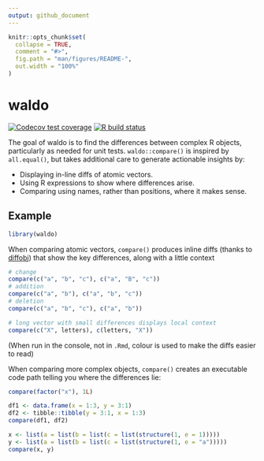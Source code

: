 ```yaml
---
output: github_document
---
```


<!-- README.md is generated from README.Rmd. Please edit that file -->

```r
knitr::opts_chunk$set(
  collapse = TRUE,
  comment = "#>",
  fig.path = "man/figures/README-",
  out.width = "100%"
)
```

# waldo

<!-- badges: start -->
[![Codecov test coverage](https://codecov.io/gh/r-lib/waldo/branch/master/graph/badge.svg)](https://codecov.io/gh/r-lib/waldo?branch=master)
[![R build status](https://github.com/r-lib/waldo/workflows/R-CMD-check/badge.svg)](https://github.com/r-lib/waldo/actions)
<!-- badges: end -->

The goal of waldo is to find the differences between complex R objects, particularly as needed for unit tests. `waldo::compare()` is inspired by 
`all.equal()`, but takes additional care to generate actionable insights by:

* Displaying in-line diffs of atomic vectors.
* Using R expressions to show where differences arise.
* Comparing using names, rather than positions, where it makes sense.

<!--
## Installation

You can install the released version of waldo from [CRAN](https://CRAN.R-project.org) with:

``` r
install.packages("waldo")
```
-->

## Example

```r
library(waldo)
```

When comparing atomic vectors, `compare()` produces inline diffs (thanks to [diffobj](https://github.com/brodieG/diffobj)) that show the key differences, along with a little context

```r
# change
compare(c("a", "b", "c"), c("a", "B", "c"))
# addition
compare(c("a", "b"), c("a", "b", "c"))
# deletion
compare(c("a", "b", "c"), c("a", "b"))

# long vector with small differences displays local context
compare(c("X", letters), c(letters, "X"))
```

(When run in the console, not in `.Rmd`, colour is used to make the diffs easier to read)

When comparing more complex objects, `compare()` creates an executable code path telling you where the differences lie:

```r
compare(factor("x"), 1L)

df1 <- data.frame(x = 1:3, y = 3:1)
df2 <- tibble::tibble(y = 3:1, x = 1:3)
compare(df1, df2)

x <- list(a = list(b = list(c = list(structure(1, e = 1)))))
y <- list(a = list(b = list(c = list(structure(1, e = "a")))))
compare(x, y)
```

